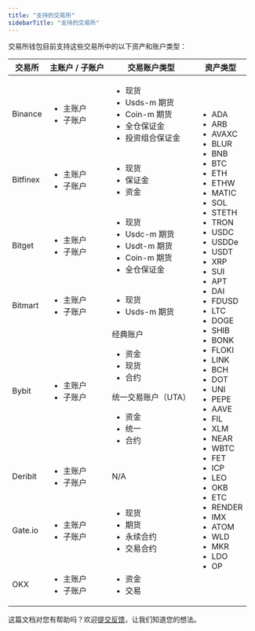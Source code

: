 ```yaml
---
title: "支持的交易所"
sidebarTitle: "支持的交易所"
---
```


交易所钱包目前支持这些交易所中的以下资产和账户类型：

<table class="four-columns">
  <thead>
    <tr>
      <th>交易所</th>
      <th>主账户 / 子账户</th>
      <th>交易账户类型</th>
      <th rowspan="8">资产类型</th>
    </tr>
  </thead>
  <tbody>
    <tr>
      <td>Binance</td>
      <td>
        <ul>
          <li>主账户</li>
          <li>子账户</li>
        </ul>
      </td>
      <td>
        <ul>
          <li>现货</li>
          <li>Usds-m 期货</li>
          <li>Coin-m 期货</li>
          <li>全仓保证金</li>
          <li>投资组合保证金</li>
        </ul>
      </td>
      <td rowspan="8">
        <ul>
          <li>ADA</li>
          <li>ARB</li>
          <li>AVAXC</li>
          <li>BLUR</li>
          <li>BNB</li>
          <li>BTC</li>
          <li>ETH</li>
          <li>ETHW</li>
          <li>MATIC</li>
          <li>SOL</li>
          <li>STETH</li>
          <li>TRON</li>
          <li>USDC</li>
          <li>USDDe</li>
          <li>USDT</li>
          <li>XRP</li>
          <li>SUI</li>
          <li>APT</li>
          <li>DAI</li>
          <li>FDUSD</li>
          <li>LTC</li>
          <li>DOGE</li>
          <li>SHIB</li>
          <li>BONK</li>
          <li>FLOKI</li>
          <li>LINK</li>
          <li>BCH</li>
          <li>DOT</li>
          <li>UNI</li>
          <li>PEPE</li>
          <li>AAVE</li>
          <li>FIL</li>
          <li>XLM</li>
          <li>NEAR</li>
          <li>WBTC</li>
          <li>FET</li>
          <li>ICP</li>
          <li>LEO</li>
          <li>OKB</li>
          <li>ETC</li>
          <li>RENDER</li>
          <li>IMX</li>
          <li>ATOM</li>
          <li>WLD</li>
          <li>MKR</li>
          <li>LDO</li>
          <li>OP</li>
        </ul>
      </td>
    </tr>
    <tr>
      <td>Bitfinex</td>
      <td>
        <ul>
          <li>主账户</li>
          <li>子账户</li>
        </ul>
      </td>
      <td>
        <ul>
          <li>现货</li>
          <li>保证金</li>
          <li>资金</li>
        </ul>
      </td>
    </tr>
    <tr>
      <td>Bitget</td>
      <td>
        <ul>
          <li>主账户</li>
          <li>子账户</li>
        </ul>
      </td>
      <td>
        <ul>
          <li>现货</li>
          <li>Usdc-m 期货</li>
          <li>Usdt-m 期货</li>
          <li>Coin-m 期货</li>
          <li>全仓保证金</li>
        </ul>
      </td>
    </tr>
    <tr>
      <td>Bitmart</td>
      <td>
        <ul>
          <li>主账户</li>
          <li>子账户</li>
        </ul>
      </td>
      <td>
        <ul>
          <li>现货</li>
          <li>Usds-m 期货</li>
        </ul>
      </td>
    </tr>
    <tr>
      <td>Bybit</td>
      <td>
        <ul>
          <li>主账户</li>
          <li>子账户</li>
        </ul>
      </td>
      <td>
            经典账户
            <ul>
              <li>资金</li>
              <li>现货</li>
              <li>合约</li>
            </ul>
            统一交易账户（UTA）
            <ul>
              <li>资金</li>
              <li>统一</li>
              <li>合约</li>
            </ul>
      </td>
    </tr>
    <tr>
      <td>Deribit</td>
      <td>
        <ul>
          <li>主账户</li>
          <li>子账户</li>
        </ul>
      </td>
      <td>N/A</td>
    </tr>
    <tr>
      <td>Gate.io</td>
      <td>
        <ul>
          <li>主账户</li>
          <li>子账户</li>
        </ul>
      </td>
      <td>
        <ul>
          <li>现货</li>
          <li>期货</li>
          <li>永续合约</li>
          <li>交易合约</li>
        </ul>
      </td>
    </tr>
    <tr>
      <td>OKX</td>
      <td>
        <ul>
          <li>主账户</li>
          <li>子账户</li>
        </ul>
      </td>
      <td>
        <ul>
          <li>资金</li>
          <li>交易</li>
        </ul>
      </td>
    </tr>
  </tbody>
</table>

<Tip>这篇文档对您有帮助吗？欢迎[提交反馈](https://forms.zohopublic.com/cobo/form/DocumentFeedbackForm/formperma/QvLOhxJv1_JMsJ-1dleZ8Itb_7rzN-LtgvsDdxosoVI?referrername=manuals)，让我们知道您的想法。</Tip>